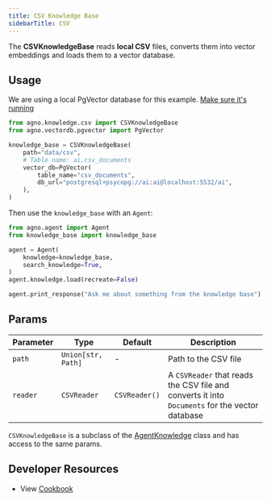 ```yaml
---
title: CSV Knowledge Base
sidebarTitle: CSV
---
```


The **CSVKnowledgeBase** reads **local CSV** files, converts them into vector embeddings and loads them to a vector database.

## Usage

<Note>

We are using a local PgVector database for this example. [Make sure it's running](https://docs.agno.com/vectordb/pgvector)

</Note>

```python
from agno.knowledge.csv import CSVKnowledgeBase
from agno.vectordb.pgvector import PgVector

knowledge_base = CSVKnowledgeBase(
    path="data/csv",
    # Table name: ai.csv_documents
    vector_db=PgVector(
        table_name="csv_documents",
        db_url="postgresql+psycopg://ai:ai@localhost:5532/ai",
    ),
)
```

Then use the `knowledge_base` with an `Agent`:

```python
from agno.agent import Agent
from knowledge_base import knowledge_base

agent = Agent(
    knowledge=knowledge_base,
    search_knowledge=True,
)
agent.knowledge.load(recreate=False)

agent.print_response("Ask me about something from the knowledge base")
```

## Params

| Parameter | Type | Default | Description |
| --- | --- | --- | --- |
| `path` | `Union[str, Path]` | - | Path to the CSV file |
| `reader` | `CSVReader` | `CSVReader()` | A `CSVReader` that reads the CSV file and converts it into `Documents` for the vector database |

`CSVKnowledgeBase` is a subclass of the [AgentKnowledge](/reference/knowledge_base) class and has access to the same params.

## Developer Resources
- View [Cookbook](https://github.com/phidatahq/agno/blob/main/cookbook/agent_concepts/knowledge/csv_kb.py)
